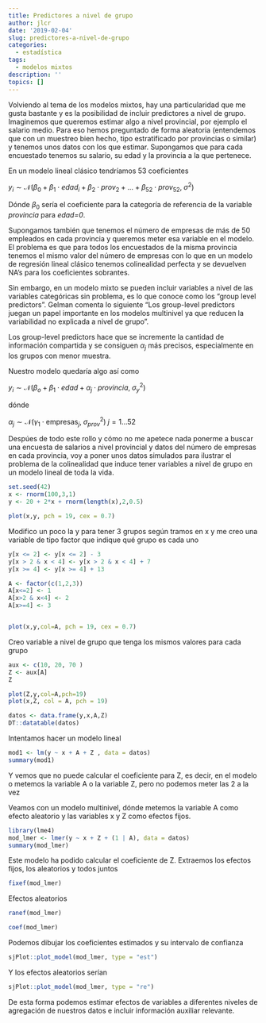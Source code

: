 ```yaml
---
title: Predictores a nivel de grupo
author: jlcr
date: '2019-02-04'
slug: predictores-a-nivel-de-grupo
categories:
  - estadística
tags:
  - modelos mixtos
description: ''
topics: []
---
```


Volviendo al tema de los modelos mixtos, hay una particularidad que me gusta bastante y es la posibilidad de incluir predictores a nivel de grupo. Imaginemos que queremos estimar algo a nivel provincial, por ejemplo el salario medio. Para eso hemos preguntado de forma aleatoria (entendemos que con un muestreo bien hecho, tipo estratificado por provincias o similar) y tenemos unos datos con los que estimar. Supongamos que para cada encuestado tenemos su salario, su edad y la provincia a la que pertenece.

En un modelo lineal clásico tendríamos 53 coeficientes

$y_i \sim \mathcal{N}(\beta_0 + \beta_1 \cdot edad_i +  \beta_2 \cdot prov_2 + \ldots + \beta_{52} \cdot prov_{52},\; \sigma^2)$

Dónde $\beta_0$ sería el coeficiente para la categoría de referencia de la variable *provincia* para *edad=0*. 

Supongamos también que tenemos el número de empresas de más de 50 empleados en cada provincia y  queremos meter esa variable en el modelo. El problema es que para todos los encuestados de la misma provincia tenemos el mismo valor del número de empresas con lo que en un modelo de regresión lineal clásico tenemos colinealidad perfecta y se devuelven NA's para los coeficientes sobrantes.

Sin embargo, en un modelo mixto se pueden incluir variables a nivel de las variables categóricas sin problema, es lo que conoce como los "group level predictors". Gelman comenta lo siguiente "Los group-level predictors juegan un papel importante en los modelos multinivel ya que reducen la variabilidad no explicada a nivel de grupo".

Los group-level predictors hace que se incremente la cantidad de información compartida  y se consiguen $\alpha_j$ más precisos, especialmente en los grupos con menor muestra. 

Nuestro modelo quedaría algo así como 

$y_i \sim \mathcal{N}(\beta_o + \beta_1 \cdot edad + \alpha_j \cdot provincia , \; \sigma^2_{y})$

dónde 

$\alpha_j \sim \mathcal{N}(\gamma_1 \cdot \text{empresas}_j  , \;\sigma^{2}_{prov} ) \; j = 1 \ldots 52$

Despúes de todo este rollo y cómo no me apetece nada ponerme a buscar una encuesta de salarios a nivel provincial y datos del número de empresas en cada provincia, voy a poner unos datos simulados para ilustrar el problema de la colinealidad que induce tener variables a nivel de grupo en un modelo lineal de toda la vida.



```r
set.seed(42)
x <- rnorm(100,3,1)
y <- 20 + 2*x + rnorm(length(x),2,0.5)

plot(x,y, pch = 19, cex = 0.7)
```

Modifico un poco la y para tener 3 grupos según tramos en x y me creo una variable de tipo factor que indique qué grupo es cada uno


```r

y[x <= 2] <- y[x <= 2] - 3
y[x > 2 & x < 4] <- y[x > 2 & x < 4] + 7
y[x >= 4] <- y[x >= 4] + 13

A <- factor(c(1,2,3))
A[x<=2] <- 1
A[x>2 & x<4] <- 2
A[x>=4] <- 3


plot(x,y,col=A, pch = 19, cex = 0.7)
```


Creo variable a nivel de grupo que tenga los mismos valores para cada grupo

```r
aux <- c(10, 20, 70 )
Z <- aux[A]
Z

plot(Z,y,col=A,pch=19)
plot(x,Z, col = A, pch = 19)
```


```r
datos <- data.frame(y,x,A,Z)
DT::datatable(datos)
```

Intentamos hacer un modelo lineal 


```r
mod1 <- lm(y ~ x + A + Z , data = datos)
summary(mod1)

```

Y vemos que no puede calcular el coeficiente para Z, es decir, en el modelo o metemos la variable A o la variable Z, pero no podemos meter las 2 a la vez


Veamos con un modelo multinivel, dónde metemos la variable A como efecto aleatorio y las variables x y Z como efectos fijos.

```r
library(lme4)
mod_lmer <- lmer(y ~ x + Z + (1 | A), data = datos)
summary(mod_lmer)

```

Este modelo ha podido calcular el coeficiente de Z.
Extraemos los efectos fijos, los aleatorios y todos juntos

```r
fixef(mod_lmer)
```

Efectos aleatorios

```r
ranef(mod_lmer)
```

```r
coef(mod_lmer)
```

Podemos dibujar los coeficientes estimados y su intervalo de confianza

```r
sjPlot::plot_model(mod_lmer, type = "est")
```

Y los efectos aleatorios serían

```r
sjPlot::plot_model(mod_lmer, type = "re")
```

De esta forma podemos estimar efectos de variables a diferentes niveles de agregación de nuestros datos e incluir información auxiliar relevante. 



